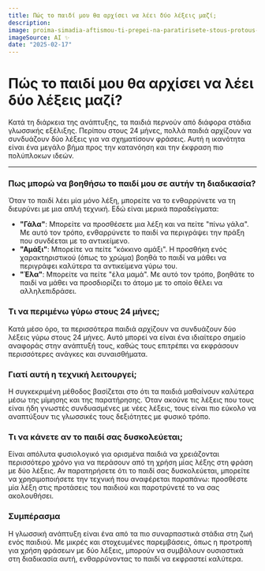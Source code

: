```yaml
---
title: Πώς το παιδί μου θα αρχίσει να λέει δύο λέξεις μαζί;
description:
image: proima-simadia-aftismou-ti-prepei-na-paratirisete-stous-protous-12-mines.jpeg
imageSource: AI ✨
date: "2025-02-17"
---
```


# Πώς το παιδί μου θα αρχίσει να λέει δύο λέξεις μαζί?

Κατά τη διάρκεια της ανάπτυξης, τα παιδιά περνούν από διάφορα στάδια γλωσσικής εξέλιξης. Περίπου στους 24 μήνες, πολλά παιδιά αρχίζουν να συνδυάζουν δύο λέξεις για να σχηματίσουν φράσεις. Αυτή η ικανότητα είναι ένα μεγάλο βήμα προς την κατανόηση και την έκφραση πιο πολύπλοκων ιδεών.

---

### Πως μπορώ να βοηθήσω το παιδί μου σε αυτήν τη διαδικασία?

Όταν το παιδί λέει μία μόνο λέξη, μπορείτε να το ενθαρρύνετε να τη διευρύνει με μια απλή τεχνική. Εδώ είναι μερικά παραδείγματα:

- **"Γάλα"**: Μπορείτε να προσθέσετε μια λέξη και να πείτε "πίνω γάλα". Με αυτό τον τρόπο, ενθαρρύνετε το παιδί να περιγράψει την πράξη που συνδέεται με το αντικείμενο.
- **"Αμάξι"**: Μπορείτε να πείτε "κόκκινο αμάξι". Η προσθήκη ενός χαρακτηριστικού (όπως το χρώμα) βοηθά το παιδί να μάθει να περιγράφει καλύτερα τα αντικείμενα γύρω του.
- **"Έλα"**: Μπορείτε να πείτε "έλα μαμά". Με αυτό τον τρόπο, βοηθάτε το παιδί να μάθει να προσδιορίζει το άτομο με το οποίο θέλει να αλληλεπιδράσει.


### Τι να περιμένω γύρω στους 24 μήνες;

Κατά μέσο όρο, τα περισσότερα παιδιά αρχίζουν να συνδυάζουν δύο λέξεις γύρω στους 24 μήνες. Αυτό μπορεί να είναι ένα ιδιαίτερο σημείο αναφοράς στην ανάπτυξή τους, καθώς τους επιτρέπει να εκφράσουν περισσότερες ανάγκες και συναισθήματα.


### Γιατί αυτή η τεχνική λειτουργεί;

Η συγκεκριμένη μέθοδος βασίζεται στο ότι τα παιδιά μαθαίνουν καλύτερα μέσω της μίμησης και της παρατήρησης. Όταν ακούνε τις λέξεις που τους είναι ήδη γνωστές συνδυασμένες με νέες λέξεις, τους είναι πιο εύκολο να αναπτύξουν τις γλωσσικές τους δεξιότητες με φυσικό τρόπο.


### Τι να κάνετε αν το παιδί σας δυσκολεύεται;

Είναι απόλυτα φυσιολογικό για ορισμένα παιδιά να χρειάζονται περισσότερο χρόνο για να περάσουν από τη χρήση μίας λέξης στη φράση με δύο λέξεις. Αν παρατηρήσετε ότι το παιδί σας δυσκολεύεται, μπορείτε να χρησιμοποιήσετε την τεχνική που αναφέρεται παραπάνω: προσθέστε μία λέξη στις προτάσεις του παιδιού και παροτρύνετέ το να σας ακολουθήσει.


### Συμπέρασμα

Η γλωσσική ανάπτυξη είναι ένα από τα πιο συναρπαστικά στάδια στη ζωή ενός παιδιού. Με μικρές και στοχευμένες παρεμβάσεις, όπως η προτροπή για χρήση φράσεων με δύο λέξεις, μπορούν να συμβάλουν ουσιαστικά στη διαδικασία αυτή, ενθαρρύνοντας το παιδί να εκφραστεί καλύτερα.

